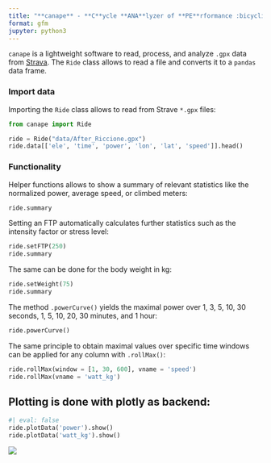 ```yaml
---
title: "**canape** - **C**ycle **ANA**lyzer of **PE**rformance :bicyclist:"
format: gfm
jupyter: python3
---
```


`canape` is a lightweight software to read, process, and analyze `.gpx` data from [Strava](https://strava.com).
The `Ride` class allows to read a file and converts it to a `pandas` data frame.

### Import data

Importing the `Ride` class allows to read from Strave `*.gpx` files:
```python
from canape import Ride

ride = Ride("data/After_Riccione.gpx")
ride.data[['ele', 'time', 'power', 'lon', 'lat', 'speed']].head()
```

### Functionality

Helper functions allows to show a summary of relevant statistics like the normalized power, average speed, or climbed meters:
```python
ride.summary
```

Setting an FTP automatically calculates further statistics such as the intensity factor or stress level:
```python
ride.setFTP(250)
ride.summary
```

The same can be done for the body weight in kg:
```python
ride.setWeight(75)
ride.summary
```

The method `.powerCurve()` yields the maximal power over 1, 3, 5, 10, 30 seconds, 1, 5, 10, 20,
30 minutes, and 1 hour:
```python
ride.powerCurve()
```

The same principle to obtain maximal values over specific time windows can be applied for any column
with `.rollMax()`:
```python
ride.rollMax(window = [1, 30, 600], vname = 'speed')
ride.rollMax(vname = 'watt_kg')
```

## Plotting is done with plotly as backend:
```python
#| eval: false
ride.plotData('power').show()
ride.plotData('watt_kg').show()
```
![](README_files/plolty-power.png)
